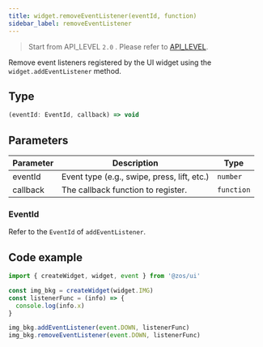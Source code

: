 ```yaml
---
title: widget.removeEventListener(eventId, function)
sidebar_label: removeEventListener
---
```


> Start from API_LEVEL `2.0` . Please refer to [API_LEVEL](../../../../guides/framework/device/compatibility.md).

Remove event listeners registered by the UI widget using the `widget.addEventListener` method.

## Type

```ts
(eventId: EventId, callback) => void
```

## Parameters

| Parameter | Description                                |    Type    |
| --------- | ------------------------------------------ | ---------- |
| eventId   | Event type (e.g., swipe, press, lift, etc.)| `number` |
| callback  | The callback function to register.         | `function` |

### EventId

Refer to the `EventId` of `addEventListener`.

## Code example

```js
import { createWidget, widget, event } from '@zos/ui'

const img_bkg = createWidget(widget.IMG)
const listenerFunc = (info) => {
  console.log(info.x)
}

img_bkg.addEventListener(event.DOWN, listenerFunc)
img_bkg.removeEventListener(event.DOWN, listenerFunc)
```
